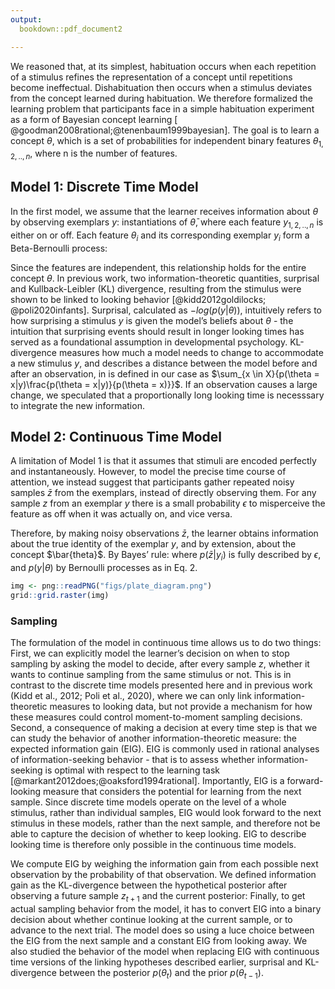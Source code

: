 ```yaml
---
output:
  bookdown::pdf_document2

---
```


We reasoned that, at its simplest, habituation occurs when each repetition of a stimulus refines the representation of a concept until repetitions become ineffectual. Dishabituation then occurs when a stimulus deviates from the concept learned during habituation.  We therefore formalized the learning problem that participants face in a simple habituation experiment  as a form of Bayesian concept learning [ @goodman2008rational;@tenenbaum1999bayesian]. The goal is to learn a concept $\theta$, which is a set of probabilities for independent binary features $\theta_{1,2,..,n}$, where n is the number of features.


## Model 1: Discrete Time Model


In the first model, we assume that the learner receives information about $\theta$ by observing exemplars $y$: instantiations of $\bar{\theta}$, where each feature $y_{1,2,..,n}$ is either on or off. Each feature $\theta_i$ and its corresponding exemplar $y_i$ form a Beta-Bernoulli process:

\begin{eqnarray}
p(\theta_i) \sim Beta(\alpha_i,\beta_i) \\
p(y_i|\theta_i) \sim Bernoulli(\theta_i)
\end{eqnarray}

Since the features are independent, this relationship holds for the entire concept $\theta$. In previous work, two information-theoretic quantities, surprisal and Kullback-Leibler (KL) divergence, resulting from the stimulus were shown to be linked to looking behavior [@kidd2012goldilocks; @poli2020infants]. Surprisal, calculated as $-log(p(y|\theta))$, intuitively refers to how surprising a stimulus $y$ is given the model's beliefs about $\theta$ - the intuition that surprising events should result in longer looking times has served as a foundational assumption in developmental psychology. KL-divergence measures how much a model needs to change to accommodate a new stimulus $y$, and describes a distance between the model before and after an observation, in is defined in our case as $\sum_{x \in X}{p(\theta = x|y)\frac{p(\theta = x|y)}{p(\theta = x)}}$. If an observation causes a large change, we speculated that a proportionally long looking time is necesssary to integrate the new information. 

## Model 2: Continuous Time Model

A limitation of Model 1 is that it assumes that stimuli are encoded perfectly and instantaneously. However, to model the precise time course of attention, we instead suggest that participants gather repeated noisy samples $\bar{z}$ from the exemplars, instead of directly observing them. For any sample $z$ from an exemplar $y$ there is a small probability $\epsilon$ to misperceive the feature as off when it was actually on, and vice versa.

Therefore, by making noisy observations $\bar{z}$, the learner obtains information about the true identity of the exemplar $y$, and by extension, about the concept $\bar{theta}$. By Bayes’ rule:
\begin{eqnarray}
P(\theta|\bar{z}) &= p(\bar{z}|y) p(y|\theta) p(\theta) / p(\bar{z})
\end{eqnarray}
where $p(\bar{z}|y_i)$ is fully described by $\epsilon$, and $p(y|\theta)$ by Bernoulli processes as in Eq. 2.

```r
img <- png::readPNG("figs/plate_diagram.png")
grid::grid.raster(img)
```

### Sampling

The formulation of the model in continuous time allows us to do two things: First, we can explicitly model the learner's decision on when to stop sampling by asking the model to decide, after every sample $z$, whether it wants to continue sampling from the same stimulus or not. This is in contrast to the discrete time models presented here and in previous work (Kidd et al., 2012; Poli et al., 2020), where we can only link information-theoretic measures to looking data, but not provide a mechanism for how these measures could control moment-to-moment sampling decisions. Second, a consequence of making a decision at every time step is that we can study the behavior of another information-theoretic measure: the expected information gain (EIG). EIG is commonly used in rational analyses of information-seeking behavior - that is to assess whether information-seeking is optimal with respect to the learning task [@markant2012does;@oaksford1994rational]. Importantly, EIG is a forward-looking measure that considers the potential for learning from the next sample. Since discrete time models  operate on the level of a whole stimulus, rather than individual samples, EIG would look forward to the next stimulus in these models, rather than the next sample, and therefore not be able to capture the decision of whether to keep looking. EIG to describe looking time is therefore only possible in the continuous time models.

We compute EIG by weighing the information gain from each possible next observation by the probability of that observation. We defined information gain as the KL-divergence between the hypothetical posterior after observing a future sample $z_{t+1}$ and the current posterior:
\begin{eqnarray}
EIG(z_{t+1}) = \sum_{z_{t+1} \in [0,1]} p(z_{t+1}|\theta_t) * D_{KL}(\theta_{t+1} || p(\theta_t))
\end{eqnarray}
Finally, to get actual sampling behavior from the model, it has to convert EIG into a binary decision about whether continue looking at the current sample, or to advance to the next trial. The model does so using a luce choice between the EIG from the next sample and a constant EIG from looking away.
\begin{eqnarray}
p(look) = \frac{EIG(z_{t+1})}{EIG(z_{t+1})+EIG(world)}
\end{eqnarray}
We also studied the behavior of the model when replacing EIG with continuous time versions of the linking hypotheses described earlier, surprisal and KL-divergence between the posterior $p(\theta_t)$ and the prior $p(\theta_{t-1})$.
